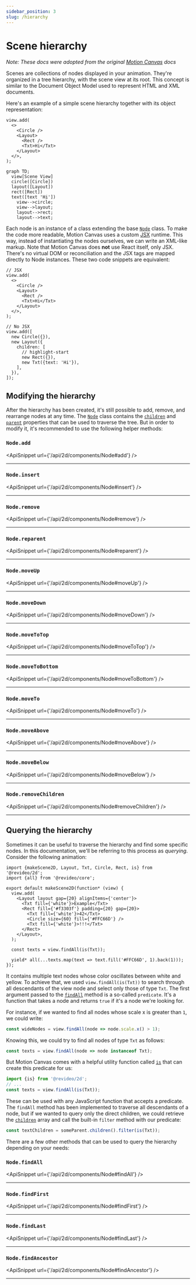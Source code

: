 ```yaml
---
sidebar_position: 3
slug: /hierarchy
---
```



# Scene hierarchy

*Note: These docs were adopted from the original [Motion Canvas](https://motioncanvas.io/docs/) docs*


Scenes are collections of nodes displayed in your animation. They're organized
in a tree hierarchy, with the scene view at its root. This concept is similar to
the Document Object Model used to represent HTML and XML documents.

Here's an example of a simple scene hierarchy together with its object
representation:

<div className="row margin-bottom--md">
  <div className="col col--6">

```tsx
view.add(
  <>
    <Circle />
    <Layout>
      <Rect />
      <Txt>Hi</Txt>
    </Layout>
  </>,
);
```

  </div>
  <div className="col col--6">

```mermaid
graph TD;
  view[Scene View]
  circle([Circle])
  layout([Layout])
  rect([Rect])
  text([text 'Hi'])
    view-->circle;
    view-->layout;
    layout-->rect;
    layout-->text;
```

  </div>
</div>

Each node is an instance of a class extending the base [`Node`][node] class. To
make the code more readable, Motion Canvas uses a custom
[JSX](https://reactjs.org/docs/introducing-jsx.html) runtime. This way, instead
of instantiating the nodes ourselves, we can write an XML-like markup. Note that
Motion Canvas does **not** use React itself, only JSX. There's no virtual DOM or
reconciliation and the JSX tags are mapped directly to Node instances. These two
code snippets are equivalent:

<div className="row">
  <div className="col col--6">

```tsx
// JSX
view.add(
  <>
    <Circle />
    <Layout>
      <Rect />
      <Txt>Hi</Txt>
    </Layout>
  </>,
);
```

  </div>
  <div className="col col--6">

```tsx
// No JSX
view.add([
  new Circle({}),
  new Layout({
    children: [
      // highlight-start
      new Rect({}),
      new Txt({text: 'Hi'}),
    ],
  }),
]);
```

  </div>
</div>

## Modifying the hierarchy

After the hierarchy has been created, it's still possible to add, remove, and
rearrange nodes at any time. The [`Node`][node] class contains the
[`children`](/api/2d/components/Node#children) and
[`parent`](/api/2d/components/Node#parent) properties that can be used to
traverse the tree. But in order to modify it, it's recommended to use the
following helper methods:

### `Node.add`

<ApiSnippet url={'/api/2d/components/Node#add'} />
<hr />

### `Node.insert`

<ApiSnippet url={'/api/2d/components/Node#insert'} />
<hr />

### `Node.remove`

<ApiSnippet url={'/api/2d/components/Node#remove'} />
<hr />

### `Node.reparent`

<ApiSnippet url={'/api/2d/components/Node#reparent'} />
<hr />

### `Node.moveUp`

<ApiSnippet url={'/api/2d/components/Node#moveUp'} />
<hr />

### `Node.moveDown`

<ApiSnippet url={'/api/2d/components/Node#moveDown'} />
<hr />

### `Node.moveToTop`

<ApiSnippet url={'/api/2d/components/Node#moveToTop'} />
<hr />

### `Node.moveToBottom`

<ApiSnippet url={'/api/2d/components/Node#moveToBottom'} />
<hr />

### `Node.moveTo`

<ApiSnippet url={'/api/2d/components/Node#moveTo'} />
<hr />

### `Node.moveAbove`

<ApiSnippet url={'/api/2d/components/Node#moveAbove'} />
<hr />

### `Node.moveBelow`

<ApiSnippet url={'/api/2d/components/Node#moveBelow'} />
<hr />

### `Node.removeChildren`

<ApiSnippet url={'/api/2d/components/Node#removeChildren'} />
<hr />

## Querying the hierarchy

Sometimes it can be useful to traverse the hierarchy and find some specific
nodes. In this documentation, we'll be referring to this process as _querying_.
Consider the following animation:

```tsx editor
import {makeScene2D, Layout, Txt, Circle, Rect, is} from '@revideo/2d';
import {all} from '@revideo/core';

export default makeScene2D(function* (view) {
  view.add(
    <Layout layout gap={20} alignItems={'center'}>
      <Txt fill={'white'}>Example</Txt>
      <Rect fill={'#f3303f'} padding={20} gap={20}>
        <Txt fill={'white'}>42</Txt>
        <Circle size={60} fill={'#FFC66D'} />
        <Txt fill={'white'}>!!!</Txt>
      </Rect>
    </Layout>,
  );

  const texts = view.findAll(is(Txt));

  yield* all(...texts.map(text => text.fill('#FFC66D', 1).back(1)));
});
```

It contains multiple text nodes whose color oscillates between white and yellow.
To achieve that, we used `view.findAll(is(Txt))` to search through all
descendants of the view node and select only those of type `Txt`. The first
argument passed to the [`findAll`](/api/2d/components/Node#findAll) method is a
so-called `predicate`. It's a function that takes a node and returns `true` if
it's a node we're looking for.

For instance, if we wanted to find all nodes whose scale x is greater than `1`,
we could write:

```ts
const wideNodes = view.findAll(node => node.scale.x() > 1);
```

Knowing this, we could try to find all nodes of type `Txt` as follows:

```ts
const texts = view.findAll(node => node instanceof Txt);
```

But Motion Canvas comes with a helpful utility function called
[`is`](/api/2d/utils#is) that can create this predicate for us:

```ts
import {is} from '@revideo/2d';
// ...
const texts = view.findAll(is(Txt));
```

These can be used with any JavaScript function that accepts a predicate. The
`findAll` method has been implemented to traverse all descendants of a node, but
if we wanted to query only the direct children, we could retrieve the
[`children`](/api/2d/components/Node#children) array and call the built-in
`filter` method with our predicate:

```ts
const textChildren = someParent.children().filter(is(Txt));
```

There are a few other methods that can be used to query the hierarchy depending
on your needs:

### `Node.findAll`

<ApiSnippet url={'/api/2d/components/Node#findAll'} />
<hr />

### `Node.findFirst`

<ApiSnippet url={'/api/2d/components/Node#findFirst'} />
<hr />

### `Node.findLast`

<ApiSnippet url={'/api/2d/components/Node#findLast'} />
<hr />

### `Node.findAncestor`

<ApiSnippet url={'/api/2d/components/Node#findAncestor'} />
<hr />

[node]: /api/2d/components/Node
